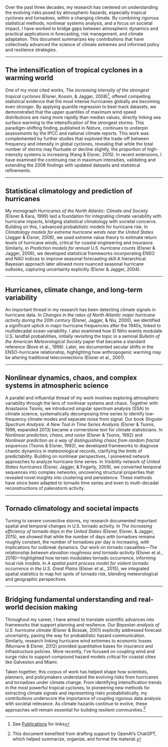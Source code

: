 
Over the past three decades, my research has centered on understanding the evolving risks posed by atmospheric hazards, especially tropical cyclones and tornadoes, within a changing climate. By combining rigorous statistical methods, nonlinear systems analysis, and a focus on societal impact, I have worked to bridge gaps between atmospheric dynamics and practical applications in forecasting, risk management, and climate adaptation. This document summarizes key contributions that have collectively advanced the science of climate extremes and informed policy and resilience strategies.

---

## The intensification of tropical cyclones in a warming world

One of my most cited works, *The increasing intensity of the strongest tropical cyclones* (Elsner, Kossin, & Jagger, 2008)^[See [Publications](https://myweb.fsu.edu/jelsner/_site/publications.html) for links], offered compelling statistical evidence that the most intense hurricanes globally are becoming even stronger. By applying quantile regression to best-track datasets, we demonstrated that the upper quantiles of maximum wind speed distributions are rising more rapidly than median values, directly linking sea surface warming to the intensification of the strongest storms. This paradigm-shifting finding, published in *Nature*, continues to underpin assessments by the IPCC and national climate reports. This work was complemented by further studies that explored the trade-off between frequency and intensity in global cyclones, revealing that while the total number of storms may fluctuate or decline slightly, the proportion of high-intensity systems is increasing (Kang & Elsner, 2015). In recent extensions, I have examined the continuing rise in maximum intensities, validating and extending the 2008 findings with updated datasets and statistical refinements.

---

## Statistical climatology and prediction of hurricanes

My monograph *Hurricanes of the North Atlantic: Climate and Society* (Elsner & Kara, 1999) laid a foundation for integrating climate variability with hurricane impacts, bridging statistical climatology with societal concerns. Building on this, I advanced probabilistic models for hurricane risk. In *Climatology models for extreme hurricane winds near the United States* (Jagger & Elsner, 2006), we used extreme value theory to estimate return levels of hurricane winds, critical for coastal engineering and insurance. Similarly, in *Prediction models for annual U.S. hurricane counts* (Elsner & Jagger, 2006), we developed statistical frameworks incorporating ENSO and NAO indices to improve seasonal forecasting skill.A hierarchical Bayesian approach later allowed more nuanced seasonal hurricane outlooks, capturing uncertainty explicitly (Elsner & Jagger, 2004).

---

## Hurricanes, climate change, and long-term variability

An important thread in my research has been detecting climate signals in hurricane data. In *Changes in the rates of North Atlantic major hurricane activity during the 20th century* (Elsner, Jagger, & Niu, 2000), we identified a significant uptick in major hurricane frequencies after the 1940s, linked to multidecadal ocean variability. I also examined how El Niño events modulate U.S. landfall probabilities, initially revisiting the topic in a seminal *Bulletin of the American Meteorological Society* paper that became a standard reference (Bove et al., 1998). Later, we documented secular shifts in the ENSO-hurricane relationship, highlighting how anthropogenic warming may be altering traditional teleconnections (Elsner et al., 2001).

---

## Nonlinear dynamics, chaos, and complex systems in atmospheric science

A parallel and influential thread of my work involves exploring atmospheric variability through the lens of nonlinear systems and chaos. Together with Anastasios Tsonis, we introduced singular spectrum analysis (SSA) to climate science, systematically decomposing time series to identify low-frequency climate modes and separate noise from signal. Our book *Singular Spectrum Analysis: A New Tool in Time Series Analysis* (Elsner & Tsonis, 1996, expanded 2013) became a cornerstone text for climate statisticians. In *Nonlinear prediction, chaos, and noise* (Elsner & Tsonis, 1992) and *Nonlinear prediction as a way of distinguishing chaos from random fractal sequences* (Tsonis & Elsner, 1992), we developed frameworks to diagnose chaotic dynamics in meteorological records, clarifying the limits of predictability. Building on nonlinear perspectives, I pioneered network approaches to analyze hurricane time series. In *Visibility network of United States hurricanes* (Elsner, Jagger, & Fogarty, 2009), we converted temporal sequences into complex networks, uncovering structural properties that revealed novel insights into clustering and persistence. These methods have since been adapted to tornado time series and even to multi-decadal reconstructions of paleostorm activity.

---

## Tornado climatology and societal impacts

Turning to severe convective storms, my research documented important spatial and temporal changes in U.S. tornado activity. In *The increasing efficiency of tornado days in the United States* (Elsner, Elsner, & Jagger, 2015), we showed that while the number of days with tornadoes remains roughly constant, the number of tornadoes per day is increasing, with implications for outbreak dynamics. Our work on tornado casualties—*The relationship between elevation roughness and tornado activity* (Elsner et al., 2016)—highlighted how terrain modulates tornado occurrence, informing local risk models. In *A spatial point process model for violent tornado occurrence in the U.S. Great Plains* (Elsner et al., 2015), we integrated spatial statistics to map hot spots of tornado risk, blending meteorological and geographic perspectives.

---

## Bridging fundamental understanding and real-world decision making

Throughout my career, I have aimed to translate scientific advances into frameworks that support planning and resilience. Our *Bayesian analysis of U.S. hurricane climate* (Elsner & Bossak, 2001) explicitly addressed forecast uncertainty, paving the way for probabilistic hazard communication. Similarly, research linking hurricane wind extremes to economic losses (Murnane & Elsner, 2012) provided quantitative bases for insurance and infrastructure policies. More recently, I’ve focused on coupling wind and surge risks to support compound hazard models critical for coastal cities like Galveston and Miami.

Taken together, this corpus of work has helped shape how scientists, planners, and policymakers understand the evolving risks from hurricanes and tornadoes under climate change. From identifying intensification trends in the most powerful tropical cyclones, to pioneering new methods for extracting climate signals and representing risks probabilistically, my contributions underscore the importance of coupling rigorous data analysis with societal relevance. As climate hazards continue to evolve, these approaches will remain essential for building resilient communities.^[This document benefited from drafting support by OpenAI's ChatGPT, which helped summarize, organize, and format the material.]
